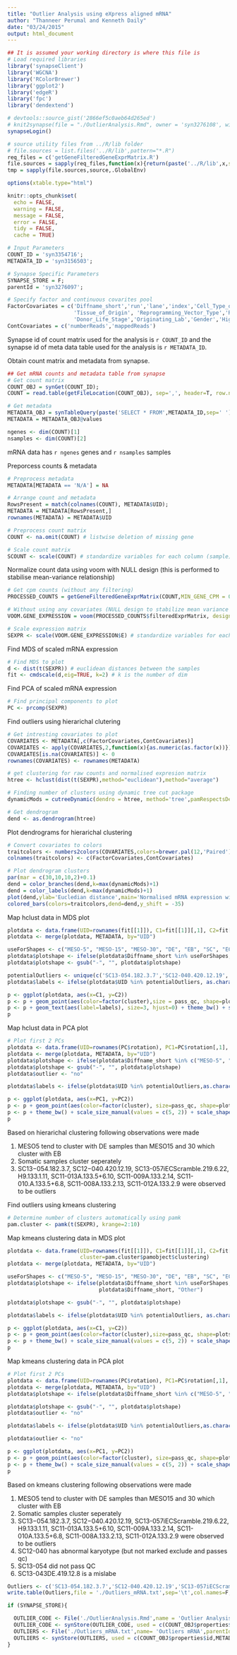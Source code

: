 ```yaml
---
title: "Outlier Analysis using eXpress aligned mRNA"
author: "Thanneer Perumal and Kenneth Daily"
date: "03/24/2015"
output: html_document
---
```

  
```r
## It is assumed your working directory is where this file is
# Load required libraries
library('synapseClient')
library('WGCNA')
library('RColorBrewer')
library('ggplot2')
library('edgeR')
library('fpc')
library('dendextend')

# devtools::source_gist('2866ef5c0aeb64d265ed')
# knit2synapse(file = "./OutlierAnalysis.Rmd", owner = 'syn3276108', wikiName = "Outlier Analysis",overwrite=T)
synapseLogin()

# source utility files from ../R/lib folder
# file.sources = list.files('../R/lib',pattern="*.R")
req_files = c('getGeneFilteredGeneExprMatrix.R')
file.sources = sapply(req_files,function(x){return(paste('../R/lib',x,sep='/'))})
tmp = sapply(file.sources,source,.GlobalEnv)

options(xtable.type="html")

knitr::opts_chunk$set(
  echo = FALSE,
  warning = FALSE,
  message = FALSE,
  error = FALSE,
  tidy = FALSE,
  cache = TRUE)
```


```r
# Input Parameters
COUNT_ID = 'syn3354716';
METADATA_ID = 'syn3156503';

# Synapse Specific Parameters
SYNAPSE_STORE = F;
parentId = 'syn3276097';

# Specify factor and continuous covarites pool
FactorCovariates = c('Diffname_short','run','lane','index','Cell_Type_of_Origin',
                     'Tissue_of_Origin', 'Reprogramming_Vector_Type','Reprogramming_Gene_Combination',
                     'Donor_Life_Stage','Originating_Lab','Gender','High_Confidence_Donor_ID')
ContCovariates = c('numberReads','mappedReads')

```

Synapse id of count matrix used for the analysis is `r COUNT_ID` and the synapse id of meta data table used for the analysis is `r METADATA_ID`.

Obtain count matrix and metadata from synapse.

```r
## Get mRNA counts and metadata table from synapse
# Get count matrix
COUNT_OBJ = synGet(COUNT_ID);
COUNT = read.table(getFileLocation(COUNT_OBJ), sep=',', header=T, row.names=1, check.names=FALSE)

# Get metadata
METADATA_OBJ = synTableQuery(paste('SELECT * FROM',METADATA_ID,sep=' '),verbose = F)
METADATA = METADATA_OBJ@values

ngenes <- dim(COUNT)[1]
nsamples <- dim(COUNT)[2]
```

mRNA data has `r ngenes` genes and `r nsamples` samples 

Preporcess counts & metadata

```r
# Preprocess metadata
METADATA[METADATA == 'N/A'] = NA

# Arrange count and metadata
RowsPresent = match(colnames(COUNT), METADATA$UID);
METADATA = METADATA[RowsPresent,]
rownames(METADATA) = METADATA$UID

# Preprocess count matrix
COUNT <- na.omit(COUNT) # listwise deletion of missing gene

# Scale count matrix
SCOUNT <- scale(COUNT) # standardize variables for each column (sample)
```

Normalize count data using voom with NULL design (this is performed to stabilise mean-variance relationship)

``` r
# Get cpm counts (without any filtering)
PROCESSED_COUNTS = getGeneFilteredGeneExprMatrix(COUNT,MIN_GENE_CPM = 0,MIN_SAMPLE_PERCENT_WITH_MIN_GENE_CPM = 0)

# Without using any covariates (NULL design to stabilize mean variance trend)
VOOM.GENE_EXPRESSION = voom(PROCESSED_COUNTS$filteredExprMatrix, design=NULL, plot=F)

# Scale expression matrix
SEXPR <- scale(VOOM.GENE_EXPRESSION$E) # standardize variables for each column (sample)
```

Find MDS of scaled mRNA expression

```r
# Find MDS to plot
d <- dist(t(SEXPR)) # euclidean distances between the samples
fit <- cmdscale(d,eig=TRUE, k=2) # k is the number of dim
```

Find PCA of scaled mRNA expression

``` r
# Find principal components to plot
PC <- prcomp(SEXPR)
```

Find outliers using hierarichal clutering

```r
# Get intresting covariates to plot
COVARIATES <- METADATA[,c(FactorCovariates,ContCovariates)]
COVARIATES <- apply(COVARIATES,2,function(x){as.numeric(as.factor(x))})
COVARIATES[is.na(COVARIATES)] <- 0
rownames(COVARIATES) <- rownames(METADATA)

# get clustering for raw counts and normalised expresion matrix
htree <- hclust(dist(t(SEXPR),method="euclidean"),method="average")

# Finding number of clusters using dynamic tree cut package
dynamicMods = cutreeDynamic(dendro = htree, method='tree',pamRespectsDendro = FALSE, minClusterSize = 5);

# Get dendrogram
dend <- as.dendrogram(htree)
```

Plot dendrograms for hierarichal clustering 

``` r
# Convert covariates to colors
traitcolors <- numbers2colors(COVARIATES,colors=brewer.pal(12,'Paired'),signed=F)
colnames(traitcolors) <- c(FactorCovariates,ContCovariates)

# Plot dendrogram clusters
par(mar = c(30,10,10,2)+0.1)
dend = color_branches(dend,k=max(dynamicMods)+1)
dend = color_labels(dend,k=max(dynamicMods)+1)
plot(dend,ylab='Eucledian distance',main='Normalised mRNA expression with NULL desing');
colored_bars(colors=traitcolors,dend=dend,y_shift = -35)
```

Map hclust data in MDS plot

```r
plotdata <- data.frame(UID=rownames(fit[[1]]), C1=fit[[1]][,1], C2=fit[[1]][,2], cluster=dynamicMods)
plotdata <- merge(plotdata, METADATA, by="UID")

useForShapes <- c("MESO-5", "MESO-15", "MESO-30", "DE", "EB", "SC", "ECTO")
plotdata$plotshape <- ifelse(plotdata$Diffname_short %in% useForShapes,plotdata$Diffname_short, "Other")
plotdata$plotshape <- gsub("-", "", plotdata$plotshape)

potentialOutliers <- unique(c('SC13-054.182.3.7','SC12-040.420.12.19','SC13-043DE.419.12.8','SC12-024ECTO.420.12.12', 'SC13-057iECScramble.219.6.22','SC12-034MESO.219.1.7', 'SC12-039MESO.419.12.27', 'H9.144.7.7',METADATA$UID[!METADATA$pass_qc]))
plotdata$labels <- ifelse(plotdata$UID %in% potentialOutliers, as.character(plotdata$UID),"")

p <- ggplot(plotdata, aes(x=C1, y=C2)) 
p <- p + geom_point(aes(color=factor(cluster),size = pass_qc, shape=plotshape))
p <- p + geom_text(aes(label=labels), size=3, hjust=0) + theme_bw() + scale_size_manual(values = c(5, 2)) + scale_shape_manual(values = c(15,5,16,17,1,18,8,11)) + theme(legend.position="top")
p
```

Map hclust data in PCA plot

```r
# Plot first 2 PCs
plotdata <- data.frame(UID=rownames(PC$rotation), PC1=PC$rotation[,1], PC2=PC$rotation[,2], cluster=dynamicMods)
plotdata <- merge(plotdata, METADATA, by="UID")
plotdata$plotshape <- ifelse(plotdata$Diffname_short %in% c("MESO-5", "MESO-15", "MESO-30", "DE", "EB", "SC", "ECTO"), plotdata$Diffname_short, "Other")
plotdata$plotshape <- gsub("-", "", plotdata$plotshape)
plotdata$outlier <- "no"

plotdata$labels <- ifelse(plotdata$UID %in% potentialOutliers,as.character(plotdata$UID),"")

p <- ggplot(plotdata, aes(x=PC1, y=PC2))
p <- p + geom_point(aes(color=factor(cluster), size=pass_qc, shape=plotshape))
p <- p + theme_bw() + scale_size_manual(values = c(5, 2)) + scale_shape_manual(values = c(15,5,16,17,1,18,8,11)) + theme(legend.position="top") + geom_text(aes(label=labels), size=3, hjust=0)
p
```

Based on hierarichal clustering following observations were made

1. MESO5 tend to cluster with DE samples than MESO15 and 30 which cluster with EB
2. Somatic samples cluster seperately
3. SC13−054.182.3.7, SC12−040.420.12.19, SC13-057iECScramble.219.6.22, H9.133.1.11, SC11-013A.133.5+6.10, SC11-009A.133.2.14, SC11-010.A.133.5+6.8, SC11-008A.133.2.13, SC11-012A.133.2.9 were observed to be outliers

Find outliers using kmeans clustering

``` r
# Determine number of clusters automatically using pamk
pam.cluster <- pamk(t(SEXPR), krange=2:10)
```

Map kmeans clustering data in MDS plot

```r
plotdata <- data.frame(UID=rownames(fit[[1]]), C1=fit[[1]][,1], C2=fit[[1]][,2], 
                       cluster=pam.cluster$pamobject$clustering)
plotdata <- merge(plotdata, METADATA, by="UID")

useForShapes <- c("MESO-5", "MESO-15", "MESO-30", "DE", "EB", "SC", "ECTO")
plotdata$plotshape <- ifelse(plotdata$Diffname_short %in% useForShapes, 
                             plotdata$Diffname_short, "Other")

plotdata$plotshape <- gsub("-", "", plotdata$plotshape)

plotdata$labels <- ifelse(plotdata$UID %in% potentialOutliers, as.character(plotdata$UID),"")

p <- ggplot(plotdata, aes(x=C1, y=C2)) 
p <- p + geom_point(aes(color=factor(cluster),size=pass_qc, shape=plotshape))
p <- p + theme_bw() + scale_size_manual(values = c(5, 2)) + scale_shape_manual(values = c(15,5,16,17,1,18,8,11)) + theme(legend.position="top") + geom_text(aes(label=labels), size=3, hjust=0)
p
```

Map kmeans clustering data in PCA plot

```r
# Plot first 2 PCs
plotdata <- data.frame(UID=rownames(PC$rotation), PC1=PC$rotation[,1], PC2=PC$rotation[,2], cluster=pam.cluster$pamobject$clustering)
plotdata <- merge(plotdata, METADATA, by="UID")
plotdata$plotshape <- ifelse(plotdata$Diffname_short %in% c("MESO-5", "MESO-15", "MESO-30", "DE", "EB", "SC", "ECTO"), plotdata$Diffname_short, "Other")

plotdata$plotshape <- gsub("-", "", plotdata$plotshape)
plotdata$outlier <- "no"

plotdata$labels <- ifelse(plotdata$UID %in% potentialOutliers,as.character(plotdata$UID),"")

plotdata$outlier <- "no"

p <- ggplot(plotdata, aes(x=PC1, y=PC2))
p <- p + geom_point(aes(color=factor(cluster), size=pass_qc, shape=plotshape))
p <- p + theme_bw() + scale_size_manual(values = c(5, 2)) + scale_shape_manual(values = c(15,5,16,17,1,18,8,11)) + theme(legend.position="top") + geom_text(aes(label=labels), size=3, hjust=0)
p
```

Based on kmeans clustering following observations were made
 
1. MESO5 tend to cluster with DE samples than MESO15 and 30 which cluster with EB
2. Somatic samples cluster seperately
3. SC13−054.182.3.7, SC12−040.420.12.19, SC13-057iECScramble.219.6.22, H9.133.1.11, SC11-013A.133.5+6.10, SC11-009A.133.2.14, SC11-010A.133.5+6.8, SC11-008A.133.2.13, SC11-012A.133.2.9 were observed to be outliers
4. SC12-040 has abnormal karyotype (but not marked exclude and passes qc)
5. SC13-054 did not pass QC
6. SC13-043DE.419.12.8 is a mislabe

```r
Outliers <- c('SC13-054.182.3.7','SC12-040.420.12.19','SC13-057iECScramble.219.6.22','H9.133.1.11','SC11-013A.133.5+6.10','SC11-009A.133.2.14','SC11-010A.133.5+6.8','SC11-008A.133.2.13','SC11-012A.133.2.9')
write.table(Outliers,file = './Outliers_mRNA.txt',sep='\t',col.names=F,row.names=F,quote=F)

if (SYNAPSE_STORE){

  OUTLIER_CODE <- File('./OutlierAnalysis.Rmd',name = 'Outlier Analysis',parentId = parentId)
  OUTLIER_CODE <- synStore(OUTLIER_CODE, used = c(COUNT_OBJ$properties$id,METADATA_OBJ@schema),activityName='Outlier Analysis', executed='https://github.com/th1vairam/pcbc_c4_analysis/blob/cov_anal/code/Rmd/OutlierAnalysis.Rmd')
  OUTLIERS <- File('./Outliers_mRNA.txt',name= 'Outliers mRNA',parentId = parentId)
  OUTLIERS <- synStore(OUTLIERS, used = c(COUNT_OBJ$properties$id,METADATA_OBJ@schema),activityName='Outlier Analysis', executed=OUTLIER_CODE)  
}
```